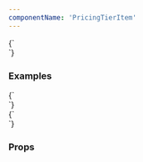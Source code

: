```yaml
---
componentName: 'PricingTierItem'
---
```


<LiveComponent>
{`
  <div style={{ width: 400 }}>
    <PricingTierItem
      title="Development"
      label="Starting at"
      price="$1.578"
      consumption="per hour"
      description="<p>Clusters designed to scale with the demand of running production workloads.</p>"
      cta={{
        type: 'textLink',
        url: '#',
        title: 'Try it for free'
      }}
      supplementaryInfo="<p>*Price scales with <a>active clients</a></p>"
    />
    </div>
  `}
</LiveComponent>

### Examples
<LiveComponent>
{`
  <div style={{ width: 400 }}>
    <PricingTierItem
      title="Development"
      description="<p>Clusters designed to scale with the demand of running production workloads.</p>"
      cta={{
        type: 'button',
        url: '#',
        title: 'Try it for free',
        theme: { variant: 'secondary' }
      }}
      supplementaryInfo="<p>*Price scales with <a>active clients</a></p>"
    />
  </div>
`}
</LiveComponent>
<br />
<LiveComponent>
{`
  <div style={{ width: 400 }}>
    <PricingTierItem
      title="Development"
      label="Starting at"
      price="$1.578"
      consumption="per hour"
      description="<p>Clusters designed to scale with the demand of running production workloads.</p>"
      cta={{
        type: 'button',
        url: '#',
        title: 'Try it for free'
      }}
      supplementaryInfo="<p>*Price scales with <a>active clients</a></p>"
    />
  </div>
`}
</LiveComponent>

### Props

<PropsTable props={componentProps} />
